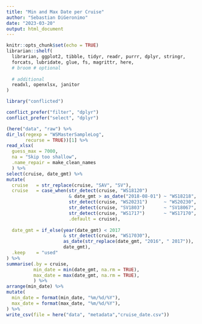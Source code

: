 ```yaml
---
title: "Min and Max Date per Cruise"
author: "Sebastian DiGeronimo"
date: "2023-03-20"
output: html_document
---
```


```r
knitr::opts_chunk$set(echo = TRUE)
librarian::shelf(
  librarian, ggplot2, tibble, tidyr, readr, purrr, dplyr, stringr,
  forcats, lubridate, glue, fs, magrittr, here,
  # broom # optional
  
  # additional
  readxl, openxlsx, janitor
)

library("conflicted")

conflict_prefer("filter", "dplyr")
conflict_prefer("select", "dplyr")
```

```r
(here("data", "raw") %>%
dir_ls(regexp = "WSMasterSampleLog",
       recurse = TRUE))[1] %>%
read_xlsx(
  guess_max = 7000,
  na = "Skip too shallow",
  .name_repair = make_clean_names
  ) %>%
select(cruise, date_gmt) %>%
mutate(
  cruise   = str_replace(cruise, "SAV", "SV"),
  cruise   = case_when(str_detect(cruise, "WS18120")
                       & date_gmt > as_date("2018-08-01") ~ "WS18218",
                       str_detect(cruise, "WS20231")      ~ "WS20230",
                       str_detect(cruise, "SV1803")       ~ "SV18067",
                       str_detect(cruise, "WS1717")       ~ "WS17170",                   
                       .default = cruise),
  
  date_gmt = if_else(year(date_gmt) < 2017 
                     & str_detect(cruise, "WS17030"),
                     as_date(str_replace(date_gmt, "2016", " 2017")),
                     date_gmt),
  .keep    = "used"
) %>%
summarise(.by = cruise,
          min_date = min(date_gmt, na.rm = TRUE),
          max_date = max(date_gmt, na.rm = TRUE),
          ) %>%
arrange(min_date) %>%
mutate(
  min_date = format(min_date, "%m/%d/%Y"),
  max_date = format(max_date, "%m/%d/%Y"),
) %>%
write_csv(file = here("data", "metadata","cruise_date.csv"))
```